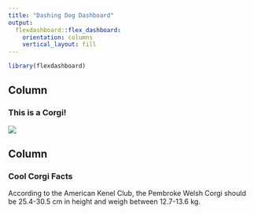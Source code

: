 ```yaml
---
title: "Dashing Dog Dashboard"
output: 
  flexdashboard::flex_dashboard:
    orientation: columns
    vertical_layout: fill
---
```


```r
library(flexdashboard)
```


Column {data-width=650}
-----------------------------------------------------------------------

### This is a Corgi!

![](https://cdn.pixabay.com/photo/2019/08/19/07/45/dog-4415649_1280.jpg)


Column {data-width=350}
-----------------------------------------------------------------------

### Cool Corgi Facts

According to the American Kenel Club, the Pembroke Welsh Corgi should be 25.4-30.5 cm in height and weigh between 12.7-13.6 kg.

